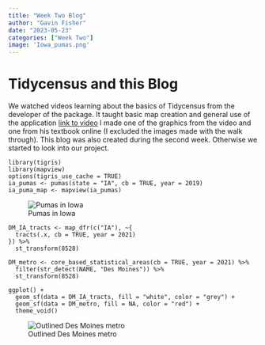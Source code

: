 ```yaml
---
title: "Week Two Blog"
author: "Gavin Fisher"
date: "2023-05-23"
categories: ["Week Two"]
image: 'Iowa_pumas.png'
---
```


# Tidycensus and this Blog

We watched videos learning about the basics of Tidycensus from the developer of the package. It taught basic map creation and general use of the application [link to video](https://www.youtube.com/watch?v=1WKAeM8yR-0&ab_channel=SSDAN) I made one of the graphics from the video and one from his textbook online (I excluded the images made with the walk through). This blog was also created during the second week. Otherwise we started to look into our project.

```         
library(tigris)
library(mapview)
options(tigris_use_cache = TRUE)
ia_pumas <- pumas(state = "IA", cb = TRUE, year = 2019)
ia_puma_map <- mapview(ia_pumas)
```

![Pumas in Iowa](Iowa_pumas.png "Title: Pumas in Iowa"){fig-alt="Graph of pumas in Iowa"}

```         
DM_IA_tracts <- map_dfr(c("IA"), ~{
  tracts(.x, cb = TRUE, year = 2021)
}) %>%
  st_transform(8528)  

DM_metro <- core_based_statistical_areas(cb = TRUE, year = 2021) %>%
  filter(str_detect(NAME, "Des Moines")) %>%
  st_transform(8528)

ggplot() + 
  geom_sf(data = DM_IA_tracts, fill = "white", color = "grey") + 
  geom_sf(data = DM_metro, fill = NA, color = "red") + 
  theme_void()
```

![Outlined Des Moines metro](Des_Moines_metro.png "Title: Outlined Des Moines Metro"){fig-alt="Graph of Des Moines metro"}
